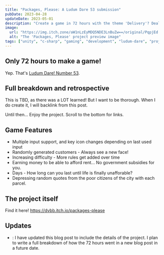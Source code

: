 ```yaml
---
title: "Packages, Please: A Ludum Dare 53 submission"
pubDate: 2023-04-28
updateDate: 2023-05-01
description: "Create a game in 72 hours with the theme 'Delivery'? Deal. A Paper's Please clone."
image:
  url: "https://img.itch.zone/aW1nLzEyMDQ5NDE3LnBuZw==/original/PqpjEd.png"
  alt: "The 'Packages, Please' project preview image"
tags: ["unity", "c-sharp", "gaming", "development", "ludum-dare", "projects"]
---
```



## Only 72 hours to make a game!

Yep. That's [Ludum Dare! Number 53](https://ldjam.com/events/ludum-dare/53/packages-please-1).

## Full breakdown and retrospective

This is TBD, as there was a LOT learned! But I want to be thorough. When I do create it, I will backlink from this post.

Until then... Enjoy the project. Scroll to the bottom for links.

## Game Features

- Multiple input support, and key icon changes depending on last used input
- Randomly generated customers - Always see a new face!
- Increasing difficulty - More rules get added over time
- Earning money to be able to afford rent... No government subsidies for you.
- Days - How long can you last until life is finally unafforable?
- Depressing random quotes from the poor citizens of the city with each parcel.

## The project itself

Find it here! https://dvbb.itch.io/packages-please

## Updates

- <DateFormat date="2023-05-01" />: I have updated this blog post to include the
  details of the project. I plan to write a full breakdown of how the 72 hours
  went in a new blog post in a future date.
